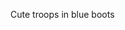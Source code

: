 C<span className='highlight'>u</span>te tr<span className='highlight'>oo</span>ps in bl<span className='highlight'>u</span>e b<span className='highlight'>oo</span>ts
